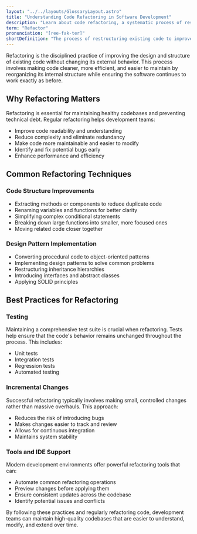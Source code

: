 ```yaml
---
layout: "../../layouts/GlossaryLayout.astro"
title: "Understanding Code Refactoring in Software Development"
description: "Learn about code refactoring, a systematic process of restructuring existing code to improve its quality, readability, and maintainability without changing its external behavior."
term: "Refactor"
pronunciation: "[ree-fak-ter]"
shortDefinition: "The process of restructuring existing code to improve its quality and maintainability while preserving its functionality."
---
```


Refactoring is the disciplined practice of improving the design and structure of existing code without changing its external behavior. This process involves making code cleaner, more efficient, and easier to maintain by reorganizing its internal structure while ensuring the software continues to work exactly as before.

## Why Refactoring Matters

Refactoring is essential for maintaining healthy codebases and preventing technical debt. Regular refactoring helps development teams:
- Improve code readability and understanding
- Reduce complexity and eliminate redundancy
- Make code more maintainable and easier to modify
- Identify and fix potential bugs early
- Enhance performance and efficiency

## Common Refactoring Techniques

### Code Structure Improvements
- Extracting methods or components to reduce duplicate code
- Renaming variables and functions for better clarity
- Simplifying complex conditional statements
- Breaking down large functions into smaller, more focused ones
- Moving related code closer together

### Design Pattern Implementation
- Converting procedural code to object-oriented patterns
- Implementing design patterns to solve common problems
- Restructuring inheritance hierarchies
- Introducing interfaces and abstract classes
- Applying SOLID principles

## Best Practices for Refactoring

### Testing
Maintaining a comprehensive test suite is crucial when refactoring. Tests help ensure that the code's behavior remains unchanged throughout the process. This includes:
- Unit tests
- Integration tests
- Regression tests
- Automated testing

### Incremental Changes
Successful refactoring typically involves making small, controlled changes rather than massive overhauls. This approach:
- Reduces the risk of introducing bugs
- Makes changes easier to track and review
- Allows for continuous integration
- Maintains system stability

### Tools and IDE Support
Modern development environments offer powerful refactoring tools that can:
- Automate common refactoring operations
- Preview changes before applying them
- Ensure consistent updates across the codebase
- Identify potential issues and conflicts

By following these practices and regularly refactoring code, development teams can maintain high-quality codebases that are easier to understand, modify, and extend over time.